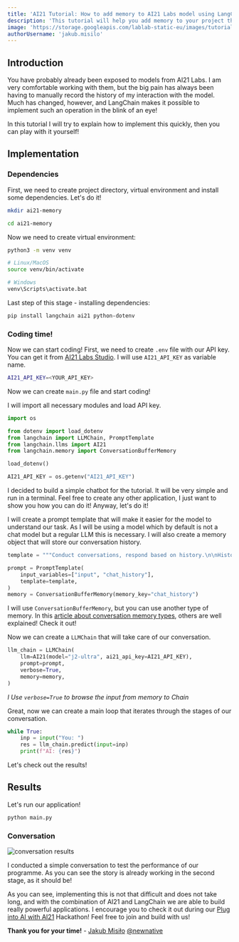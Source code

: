 ```yaml
---
title: 'AI21 Tutorial: How to add memory to AI21 Labs model using LangChain?'
description: 'This tutorial will help you add memory to your project that uses AI21 models using LangChain!'
image: 'https://storage.googleapis.com/lablab-static-eu/images/tutorials/AI21-MEMORY-THUMB.png'
authorUsername: 'jakub.misilo'
---
```


## Introduction

You have probably already been exposed to models from AI21 Labs. I am very comfortable working with them, but the big pain has always been having to manually record the history of my interaction with the model. Much has changed, however, and LangChain makes it possible to implement such an operation in the blink of an eye!

In this tutorial I will try to explain how to implement this quickly, then you can play with it yourself!

## Implementation

### Dependencies

First, we need to create project directory, virtual environment and install some dependencies. Let's do it!

```bash
mkdir ai21-memory

cd ai21-memory
```

Now we need to create virtual environment:

```bash
python3 -m venv venv

# Linux/MacOS
source venv/bin/activate

# Windows
venv\Scripts\activate.bat
```

Last step of this stage - installing dependencies:

```bash
pip install langchain ai21 python-dotenv
```

### Coding time!

Now we can start coding! First, we need to create `.env` file with our API key. You can get it from [AI21 Labs Studio](https://studio.ai21.com/). I will use `AI21_API_KEY` as variable name.

```bash
AI21_API_KEY=<YOUR_API_KEY>
```

Now we can create `main.py` file and start coding!

I will import all necessary modules and load API key.

```python
import os

from dotenv import load_dotenv
from langchain import LLMChain, PromptTemplate
from langchain.llms import AI21
from langchain.memory import ConversationBufferMemory

load_dotenv()

AI21_API_KEY = os.getenv("AI21_API_KEY")
```

I decided to build a simple chatbot for the tutorial. It will be very simple and run in a terminal. Feel free to create any other application, I just want to show you how you can do it! Anyway, let's do it!

I will create a prompt template that will make it easier for the model to understand our task. As I will be using a model which by default is not a chat model but a regular LLM this is necessary. I will also create a memory object that will store our conversation history.

```python
template = """Conduct conversations, respond based on history.\n\nHistory:\n---\n{chat_history}\n---\nCurrent input:\n---\nHuman: {input}\n\nResponse\n---\nAI: """

prompt = PromptTemplate(
    input_variables=["input", "chat_history"],
    template=template,
)
memory = ConversationBufferMemory(memory_key="chat_history")
```

I will use `ConversationBufferMemory`, but you can use another type of memory. In this [article about conversation memory types](https://www.pinecone.io/learn/langchain-conversational-memory/), others are well explained! Check it out!

Now we can create a `LLMChain` that will take care of our conversation.

```python
llm_chain = LLMChain(
    llm=AI21(model="j2-ultra", ai21_api_key=AI21_API_KEY),
    prompt=prompt,
    verbose=True,
    memory=memory,
)
```

_I Use `verbose=True` to browse the input from memory to Chain_

Great, now we can create a main loop that iterates through the stages of our conversation.

```python
while True:
    inp = input("You: ")
    res = llm_chain.predict(input=inp)
    print(f"AI: {res}")
```

Let's check out the results!

## Results

Let's run our application!

```bash
python main.py
```

### Conversation

<Img
  src="https://storage.googleapis.com/lablab-static-eu/images/tutorials/ai21-memory-res.png"
  alt="conversation results"
/>

I conducted a simple conversation to test the performance of our programme. As you can see the story is already working in the second stage, as it should be!

As you can see, implementing this is not that difficult and does not take long, and with the combination of AI21 and LangChain we are able to build really powerful applications. I encourage you to check it out during our [Plug into AI with AI21](https://lablab.ai/event/plug-into-ai-with-ai21) Hackathon! Feel free to join and build with us!

**Thank you for your time!** - [Jakub Misiło](https://www.linkedin.com/in/jmisilo/) [@newnative](https://newnative.ai/)
